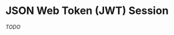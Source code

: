 
# JSON Web Token (JWT) Session

_TODO_

<BottomNavigation
  previousLink="/foo-auth/sessions/cookie"
  previousLabel="Cookie Sessions"
  nextLink="/foo-auth/providers/credentials"
  nextLabel="Credentials"
/>
